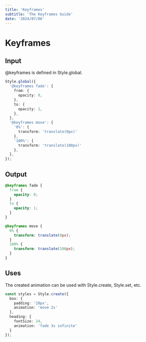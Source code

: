 ```yaml
---
title: 'Keyframes'
subtitle: 'The Keyframes Guide'
date: '2024/07/06'
---
```


<TocBot />

# Keyframes

## Input
@keyframes is defined in Style.global.
```ts title="global.css.ts"
Style.global({
  '@keyframes fade': {
    from: {
      opacity: 0,
    },
    to: {
      opacity: 1,
    },
  },
  '@keyframes move': {
    '0%': {
      transform: 'translate(0px)'
    },
    '100%': {
      transform: 'translate(100px)'
    },
  },
});
```

## Output
```css title="css"
@keyframes fade {
  from {
    opacity: 0;
  }
  to {
    opacity: 1;
  }
}

@keyframes move {
  0% {
    transform: translate(0px);
  }
  100% {
    transform: translate(100px);
  }
}
```

## Uses
The created animation can be used with Style.create, Style.set, etc.
```ts title="style.css.ts"
const styles = Style.create({
  box: {
    padding: '20px',
    animation: 'move 2s'
  },
  heading: {
    fontSize: 24,
    animation: 'fade 3s infinite'
  }
});
```
